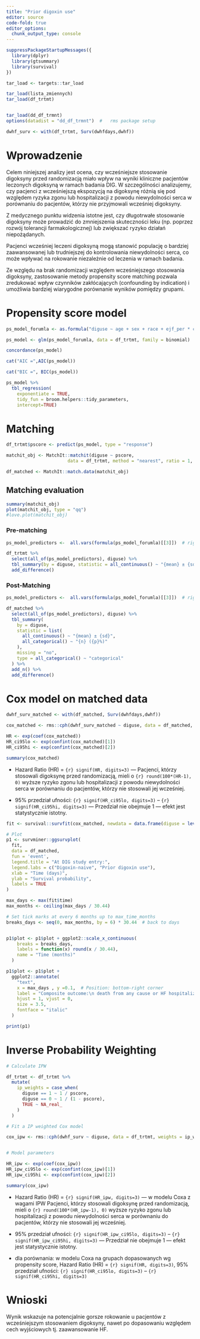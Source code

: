 ```yaml
---
title: "Prior digoxin use"
editor: source
code-fold: true
editor_options: 
  chunk_output_type: console
---
```


```r
suppressPackageStartupMessages({
  library(dplyr)
  library(gtsummary)
  library(survival)
})

tar_load <- targets::tar_load

tar_load(lista_zmiennych)
tar_load(df_trtmt)


tar_load(dd_df_trmnt)
options(datadist = "dd_df_trmnt")  #   rms package setup

dwhf_surv <- with(df_trtmt, Surv(dwhfdays,dwhf))
```

# Wprowadzenie

Celem niniejszej analizy jest ocena, czy wcześniejsze stosowanie digoksyny przed randomizacją miało wpływ na wyniki kliniczne pacjentów leczonych digoksyną w ramach badania DIG. W szczególności analizujemy, czy pacjenci z wcześniejszą ekspozycją na digoksynę różnią się pod względem ryzyka zgonu lub hospitalizacji z powodu niewydolności serca w porównaniu do pacjentów, którzy nie przyjmowali wcześniej digoksyny.

Z medycznego punktu widzenia istotne jest, czy długotrwałe stosowanie digoksyny może prowadzić do zmniejszenia skuteczności leku (np. poprzez rozwój tolerancji farmakologicznej) lub zwiększać ryzyko działań niepożądanych. 

Pacjenci wcześniej leczeni digoksyną mogą stanowić populację o bardziej zaawansowanej lub trudniejszej do kontrolowania niewydolności serca, co może wpływać na rokowanie niezależnie od leczenia w ramach badania.

Ze względu na brak randomizacji względem wcześniejszego stosowania digoksyny, zastosowanie metody propensity score matching pozwala zredukować wpływ czynników zakłócających (confounding by indication) i umożliwia bardziej wiarygodne porównanie wyników pomiędzy grupami.

# Propensity score model

```r
ps_model_forumla <- as.formula("diguse ~ age + sex + race + ejf_per * chestx + bmi + functcls + diuret + aceinhib + prevmi + diabetes + hyperten")

ps_model <- glm(ps_model_forumla, data = df_trtmt, family = binomial)

concordance(ps_model)

cat("AIC =",AIC(ps_model))

cat("BIC =", BIC(ps_model))
```

```r
ps_model %>% 
  tbl_regression(
    exponentiate = TRUE, 
    tidy_fun = broom.helpers::tidy_parameters, 
    intercept=TRUE)
```

# Matching 

```r
df_trtmt$pscore <- predict(ps_model, type = "response")

matchit_obj <- MatchIt::matchit(diguse ~ pscore,
                       data = df_trtmt, method = "nearest", ratio = 1, caliper = 0.1)

df_matched <- MatchIt::match.data(matchit_obj)
```


## Matching evaluation

```r
summary(matchit_obj)
plot(matchit_obj, type = "qq")
#love.plot(matchit_obj)
```

### Pre-matching

```r
ps_model_predictors <-  all.vars(formula(ps_model_forumla)[[3]])  # right-hand side variables of the formula

df_trtmt %>%
  select(all_of(ps_model_predictors), diguse) %>%
  tbl_summary(by = diguse, statistic = all_continuous() ~ "{mean} ± {sd}", missing = "no") %>%
  add_difference() 
```

### Post-Matching 
  
```r
ps_model_predictors <-  all.vars(formula(ps_model_forumla)[[3]])  # right-hand side variables of the formula

df_matched %>%
  select(all_of(ps_model_predictors), diguse) %>%
  tbl_summary(
    by = diguse, 
    statistic = list(
      all_continuous() ~ "{mean} ± {sd}",
      all_categorical() ~ "{n} ({p}%)"
    ),
    missing = "no",
    type = all_categorical() ~ "categorical" 
  ) %>%
  add_n() %>%
  add_difference()
```

# Cox model on matched data

```r

dwhf_surv_matched <- with(df_matched, Surv(dwhfdays,dwhf))

cox_matched <- rms::cph(dwhf_surv_matched ~ diguse, data = df_matched, x = TRUE, y = TRUE, surv = TRUE)

HR <- exp(coef(cox_matched))
HR_ci95lo <- exp(confint(cox_matched)[1])
HR_ci95hi <- exp(confint(cox_matched)[2])

summary(cox_matched)
```

* Hazard Ratio (HR) = `{r} signif(HR, digits=3)` --- 
Pacjenci, którzy stosowali digoksynę przed randomizacją, mieli o `{r} round(100*(HR-1), 0)` wyższe ryzyko zgonu lub hospitalizacji z powodu niewydolności serca w porównaniu do pacjentów, którzy nie stosowali jej wcześniej.

* 95% przedział ufności: `{r} signif(HR_ci95lo, digits=3)` – `{r} signif(HR_ci95hi, digits=3)`  --- Przedział nie obejmuje 1 — efekt jest statystycznie istotny.

```r
fit <- survival::survfit(cox_matched, newdata = data.frame(diguse = levels(df_matched$diguse)))

# Plot
p1 <- survminer::ggsurvplot(
  fit,
  data = df_matched,
  fun = 'event',
  legend.title = "At DIG study entry:",
  legend.labs = c("Digoxin-naive", "Prior digoxin use"),
  xlab = "Time (days)",
  ylab = "Survival probability",
  labels = TRUE
) 

max_days <- max(fit$time)
max_months <- ceiling(max_days / 30.44)

# Set tick marks at every 6 months up to max_time_months
breaks_days <- seq(0, max_months, by = 6) * 30.44  # back to days


p1$plot <- p1$plot + ggplot2::scale_x_continuous(
    breaks = breaks_days,
    labels = function(x) round(x / 30.44),
    name = "Time (months)"
  )

p1$plot <- p1$plot +
  ggplot2::annotate(
    "text",
    x = max_days , y =0.1,  # Position: bottom-right corner
    label = "Composite outcome:\n death from any cause or HF hospitalization",
    hjust = 1, vjust = 0,
    size = 3.5,
    fontface = "italic"
  )

print(p1)
```

# Inverse Probability Weighting

```r

# Calculate IPW 

df_trtmt <- df_trtmt %>%
  mutate(
    ip_weights = case_when(
      diguse == 1 ~ 1 / pscore,
      diguse == 0 ~ 1 / (1 - pscore),
      TRUE ~ NA_real_
    )
  )

# Fit a IP weighted Cox model

cox_ipw <- rms::cph(dwhf_surv ~ diguse, data = df_trtmt, weights = ip_weights, x = TRUE, y = TRUE, surv = TRUE)


# Model parameters

HR_ipw <- exp(coef(cox_ipw))
HR_ipw_ci95lo <- exp(confint(cox_ipw)[1])
HR_ipw_ci95hi <- exp(confint(cox_ipw)[2])

summary(cox_ipw)
```

* Hazard Ratio (HR) = `{r} signif(HR_ipw, digits=3)` --- w modelu Coxa z wagami IPW
Pacjenci, którzy stosowali digoksynę przed randomizacją, mieli o `{r} round(100*(HR_ipw-1), 0)` wyższe ryzyko zgonu lub hospitalizacji z powodu niewydolności serca w porównaniu do pacjentów, którzy nie stosowali jej wcześniej.

* 95% przedział ufności: `{r} signif(HR_ipw_ci95lo, digits=3)` – `{r} signif(HR_ipw_ci95hi, digits=3)`  --- Przedział nie obejmuje 1 — efekt jest statystycznie istotny.


* dla porównania: w modelu Coxa na grupach dopasowanych wg propensity score, Hazard Ratio (HR) = `{r} signif(HR, digits=3)`, 95% przedział ufności: `{r} signif(HR_ci95lo, digits=3)` – `{r} signif(HR_ci95hi, digits=3)`




# Wnioski

Wynik wskazuje na potencjalnie gorsze rokowanie u pacjentów z wcześniejszym stosowaniem digoksyny, nawet po dopasowaniu względem cech wyjściowych tj. zaawansowanie HF.
